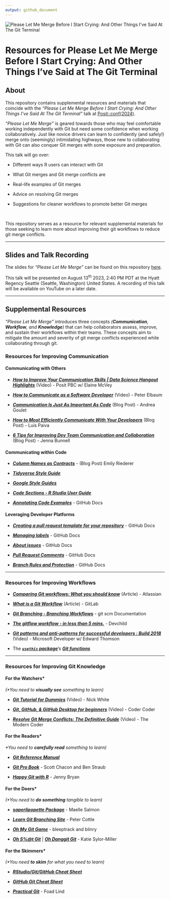 ```yaml
---
output: github_document
---
```


<img src="images/plmm-gh-header.gif" alt="Please Let Me Merge Before I Start Crying: And Other Things I&apos;ve Said At The Git Terminal" style="max-width=&apos;100%&apos;"/>

# **Resources for Please Let Me Merge Before I Start Crying: And Other Things I've Said at The Git Terminal** <br>

## **About**

This repository contains supplemental resources and materials that coincide with the *"Please Let Me Merge Before I Start Crying: And Other Things I've Said At The Git Terminal"* talk at [Posit::conf(2024)](https://reg.conf.posit.co/flow/posit/positconf24/publiccatalog/page/publiccatalog/session/1712003906159001eMTZ).

*"Please Let Me Merge"* is geared towards those who may feel comfortable working independently with Git but need some confidence when working collaboratively. Just like novice drivers can learn to confidently (and safely!) merge onto (seemingly) intimidating highways, those new to collaborating with Git can also conquer Git merges with some exposure and preparation.

This talk will go over:

-   Different ways R users can interact with Git

-   What Git merges and Git merge conflicts are

-   Real-life examples of Git merges

-   Advice on resolving Git merges

-   Suggestions for cleaner workflows to promote better Git merges

<br>

This repository serves as a resource for relevant supplemental materials for those seeking to learn more about improving their git workflows to reduce git merge conflicts.

------------------------------------------------------------------------

## **Slides and Talk Recording**

The slides for *"Please Let Me Merge"* can be found on this repository [here](https://meghansaha.github.io/please_let_me_merge/#/title-slide).

This talk will be presented on August 13<sup>th</sup> 2023, 2:40 PM PDT at the Hyatt Regency Seattle (Seattle, Washington) United States. A recording of this talk will be available on YouTube on a later date.

------------------------------------------------------------------------

## **Supplemental Resources**

*"Please Let Me Merge"* introduces three concepts *(**Communication**, **Workflow**, and **Knowledge**)* that can help collaborators assess, improve, and sustain their workflows within their teams. These concepts aim to mitigate the amount and severity of git merge conflicts experienced while collaborating through git.

### **Resources for Improving Communication**

#### Communicating with Others

-   [***How to Improve Your Communication Skills \| Data Science Hangout Highlights***](https://www.youtube.com/watch?v=SUZw5GjKNRg) (Video) - Posit PBC w/ Elaine McVey

-   [***How to Communicate as a Software Developer***](https://www.youtube.com/watch?v=lOvEOlCcMBI) (Video) - Peter Elbaum

-   [***Communication Is Just As Important As Code***](https://corgibytes.com/blog/2016/06/06/communication-and-code/) (Blog Post) - Andrea Goulet

-   [***How to Most Efficiently Communicate With Your Developers***](https://www.bairesdev.com/blog/developer-communication/) (Blog Post) - Luis Paiva

-   [***6 Tips for Improving Dev Team Communication and Collaboration***](https://semaphoreci.com/blog/dev-team-communication) (Blog Post) - Jenna Bunnell

#### Communicating within Code

-   [***Column Names as Contracts***](https://www.emilyriederer.com/post/column-name-contracts/) - (Blog Post) Emily Riederer

-   [***Tidyverse Style Guide***](https://style.tidyverse.org/index.html)

-   [***Google Style Guides***](https://google.github.io/styleguide/)

-   [***Code Sections - R Studio User Guide***](https://docs.posit.co/ide/user/ide/guide/code/code-sections.html)

-   [***Annotating Code Examples***](Annotating%20code%20examples) - GitHub Docs

#### Leveraging Developer Platforms

-   [***Creating a pull request template for your repository***](https://docs.github.com/en/communities/using-templates-to-encourage-useful-issues-and-pull-requests/creating-a-pull-request-template-for-your-repository) - GitHub Docs

-   [***Managing labels***](https://docs.github.com/en/issues/using-labels-and-milestones-to-track-work/managing-labels) - GitHub Docs

-   [***About issues***](https://docs.github.com/en/issues/tracking-your-work-with-issues/about-issues) - GitHub Docs

-   [***Pull Request Comments***](https://docs.github.com/en/pull-requests/collaborating-with-pull-requests/reviewing-changes-in-pull-requests/commenting-on-a-pull-request) - GitHub Docs

-   [***Branch Rules and Protection***](https://docs.github.com/en/repositories/configuring-branches-and-merges-in-your-repository/managing-protected-branches/managing-a-branch-protection-rule) - GitHub Docs

------------------------------------------------------------------------

### **Resources for Improving Workflows**

-   [***Comparing Git workflows: What you should know***](https://www.atlassian.com/git/tutorials/comparing-workflows) (Article) - Atlassian

-   [***What is a Git Workflow***](https://about.gitlab.com/topics/version-control/what-is-git-workflow/) (Article) - GitLab

-   [***Git Branching - Branching Workflows***](https://git-scm.com/book/en/v2/Git-Branching-Branching-Workflows) - git scm Documentation

-   [***The gitflow workflow - in less than 5 mins.***](https://www.youtube.com/watch?v=1SXpE08hvGs) - Devchild

-   [***Git patterns and anti-patterns for successful developers : Build 2018***](https://www.youtube.com/watch?v=ykZbBD-CmP8) (Video) - Microsoft Developer w/ Edward Thomson

-   The [***`usethis` package***](https://usethis.r-lib.org/index.html)'s [***Git functions***](https://usethis.r-lib.org/reference/index.html#git-and-github)

------------------------------------------------------------------------

### **Resources for Improving Git Knowledge**

#### For the Watchers\*

<i>(\*You need to **visually see** something to learn)</i>

-   [***Git Tutorial for Dummies***](https://www.youtube.com/watch?v=mJ-qvsxPHpY) (Video) - Nick White

-   [***Git, GitHub, & GitHub Desktop for beginners***](https://www.youtube.com/watch?v=8Dd7KRpKeaE) (Video) - Coder Coder

-   [***Resolve Git Merge Conflicts: The Definitive Guide***](https://www.youtube.com/watch?v=Sqsz1-o7nXk) (Video) - The Modern Coder

#### For the Readers\*

<i>\*You need to **carefully read** something to learn)</i>

-   [***Git Reference Manual***](https://git-scm.com/docs)

-   [***Git Pro Book***](https://git-scm.com/book/en/v2) - Scott Chacon and Ben Straub

-   [***Happy Git with R***](https://happygitwithr.com/) - Jenny Bryan

#### For the Doers\*

<i>(\*You need to **do something** tangible to learn)</i>

-   [***saperlipopette Package***](https://maelle.github.io/saperlipopette/index.html) - Maelle Salmon

-   [***Learn Git Branching Site***](https://learngitbranching.js.org/) - Peter Cottle

-   [***Oh My Git Game***](https://ohmygit.org/) - bleeptrack and blinry

-   [***Oh S%\@t Git***](https://ohshitgit.com/) \| [***Oh Danggit Git***](https://dangitgit.com/en) - Katie Sylor-Miller

#### For the Skimmers\*

<i>(\*You need **to skim** for what you need to learn)</i>

-   [***RStudio/Git/GitHub Cheat Sheet***](https://rstudio.github.io/cheatsheets/git-github.pdf)

-   [***GitHub Git Cheat Sheet***](https://education.github.com/git-cheat-sheet-education.pdf)

-   [***Practical Git***](https://practicalgit.com/) - Foad Lind
